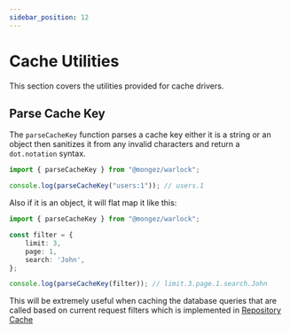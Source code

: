 ```yaml
---
sidebar_position: 12
---
```


# Cache Utilities

This section covers the utilities provided for cache drivers.

## Parse Cache Key

The `parseCacheKey` function parses a cache key either it is a string or an object then sanitizes it from any invalid characters and return a `dot.notation` syntax.

```ts title="src/app/main.ts"
import { parseCacheKey } from "@mongez/warlock";

console.log(parseCacheKey("users:1")); // users.1
```

Also if it is an object, it will flat map it like this:

```ts title="src/app/main.ts"
import { parseCacheKey } from "@mongez/warlock";

const filter = {
    limit: 3,
    page: 1,
    search: 'John',
};

console.log(parseCacheKey(filter)); // limit.3.page.1.search.John
```

This will be extremely useful when caching the database queries that are called based on current request filters which is implemented in [Repository Cache](./../repositories/caching)